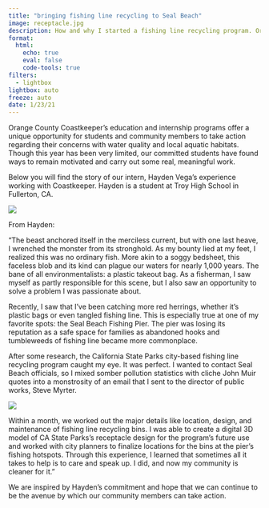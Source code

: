 ```yaml
---
title: "bringing fishing line recycling to Seal Beach"
image: receptacle.jpg
description: How and why I started a fishing line recycling program. Originally published through the OC Coastkeeper website
format: 
  html:
    echo: true
    eval: false
    code-tools: true
filters: 
  - lightbox
lightbox: auto
freeze: auto
date: 1/23/21
---
```





Orange County Coastkeeper’s education and internship programs offer a unique opportunity for students and community members to take action regarding their concerns with water quality and local aquatic habitats. Though this year has been very limited, our committed students have found ways to remain motivated and carry out some real, meaningful work.

Below you will find the story of our intern, Hayden Vega’s experience working with Coastkeeper. Hayden is a student at Troy High School in Fullerton, CA. 

![](receptacle.jpg){group="photos"}

From Hayden: 

“The beast anchored itself in the merciless current, but with one last heave, I wrenched the monster from its stronghold. As my bounty lied at my feet, I realized this was no ordinary fish. More akin to a soggy bedsheet, this faceless blob and its kind can plague our waters for nearly 1,000 years. The bane of all environmentalists: a plastic takeout bag. As a fisherman, I saw myself as partly responsible for this scene, but I also saw an opportunity to solve a problem I was passionate about.

Recently, I saw that I’ve been catching more red herrings, whether it’s plastic bags or even tangled fishing line. This is especially true at one of my favorite spots: the Seal Beach Fishing Pier. The pier was losing its reputation as a safe space for families as abandoned hooks and tumbleweeds of fishing line became more commonplace.


After some research, the California State Parks city-based fishing line recycling program caught my eye. It was perfect. I wanted to contact Seal Beach officials, so I mixed somber pollution statistics with cliche John Muir quotes into a monstrosity of an email that I sent to the director of public works, Steve Myrter.

![](sticker.jpg){group="photos"}

Within a month, we worked out the major details like location, design, and maintenance of fishing line recycling bins. I was able to create a digital 3D model of  CA State Parks’s receptacle design for the program’s future use and worked with city planners to finalize locations for the bins at the pier’s fishing hotspots. Through this experience, I learned that sometimes all it takes to help is to care and speak up. I did, and now my community is cleaner for it.”



We are inspired by Hayden’s commitment and hope that we can continue to be the avenue by which our community members can take action.  